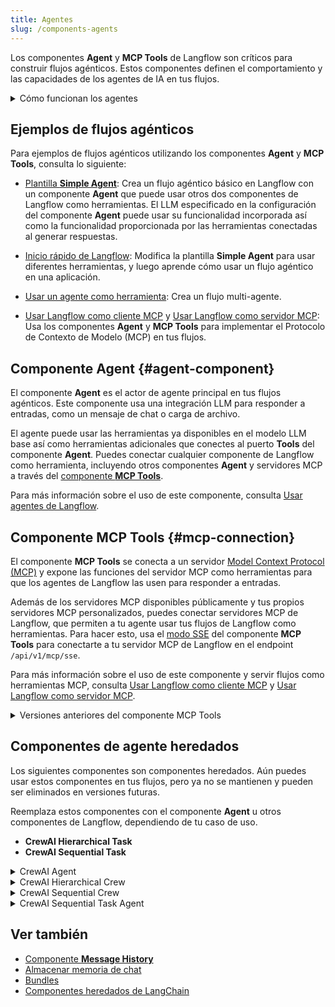 ```yaml
---
title: Agentes
slug: /components-agents
---
```


Los componentes **Agent** y **MCP Tools** de Langflow son críticos para construir flujos agénticos.
Estos componentes definen el comportamiento y las capacidades de los agentes de IA en tus flujos.

<details>
<summary>Cómo funcionan los agentes</summary>

Los agentes extienden los Modelos de Lenguaje Grandes (LLM) integrando _herramientas_, que son funciones que proporcionan contexto adicional y permiten la ejecución autónoma de tareas.
Estas integraciones hacen que los agentes sean más especializados y potentes que los LLM independientes.

Mientras que un LLM podría generar respuestas aceptables e inertes a consultas y tareas generales, un agente puede aprovechar el contexto integrado y las herramientas para proporcionar respuestas más relevantes e incluso tomar acción.
Por ejemplo, podrías crear un agente que pueda acceder a la base de conocimientos de tu empresa, repositorios y otros recursos para ayudar a tu equipo con tareas que requieren conocimiento de tus productos específicos, clientes y código.

Los agentes usan LLM como motor de razonamiento para procesar entradas, determinar qué acciones tomar para abordar la consulta, y luego generar una respuesta.
La respuesta podría ser una respuesta típica basada en texto del LLM, o podría involucrar una acción, como editar un archivo, ejecutar un script, o llamar a una API externa.

En un contexto agéntico, las herramientas son funciones que el agente puede ejecutar para realizar tareas o acceder a recursos externos.
Una función se envuelve como un objeto `Tool` con una interfaz común que el agente entiende.
Los agentes se vuelven conscientes de las herramientas a través del registro de herramientas, que es cuando al agente se le proporciona una lista de herramientas disponibles típicamente en la inicialización del agente.
La descripción del objeto `Tool` le dice al agente qué puede hacer la herramienta para que pueda decidir si la herramienta es apropiada para una solicitud dada.

</details>

## Ejemplos de flujos agénticos

Para ejemplos de flujos agénticos utilizando los componentes **Agent** y **MCP Tools**, consulta lo siguiente:

* [Plantilla **Simple Agent**](/simple-agent): Crea un flujo agéntico básico en Langflow con un componente **Agent** que puede usar otros dos componentes de Langflow como herramientas.
El LLM especificado en la configuración del componente **Agent** puede usar su funcionalidad incorporada así como la funcionalidad proporcionada por las herramientas conectadas al generar respuestas.

* [Inicio rápido de Langflow](/get-started-quickstart): Modifica la plantilla **Simple Agent** para usar diferentes herramientas, y luego aprende cómo usar un flujo agéntico en una aplicación.

* [Usar un agente como herramienta](/agents-tools#use-an-agent-as-a-tool): Crea un flujo multi-agente.

* [Usar Langflow como cliente MCP](/mcp-client) y [Usar Langflow como servidor MCP](/mcp-server): Usa los componentes **Agent** y **MCP Tools** para implementar el Protocolo de Contexto de Modelo (MCP) en tus flujos.

## Componente Agent {#agent-component}

El componente **Agent** es el actor de agente principal en tus flujos agénticos.
Este componente usa una integración LLM para responder a entradas, como un mensaje de chat o carga de archivo.

El agente puede usar las herramientas ya disponibles en el modelo LLM base así como herramientas adicionales que conectes al puerto **Tools** del componente **Agent**.
Puedes conectar cualquier componente de Langflow como herramienta, incluyendo otros componentes **Agent** y servidores MCP a través del [componente **MCP Tools**](#mcp-connection).

Para más información sobre el uso de este componente, consulta [Usar agentes de Langflow](/agents).

## Componente MCP Tools {#mcp-connection}

El componente **MCP Tools** se conecta a un servidor [Model Context Protocol (MCP)](https://modelcontextprotocol.io/introduction) y expone las funciones del servidor MCP como herramientas para que los agentes de Langflow las usen para responder a entradas.

Además de los servidores MCP disponibles públicamente y tus propios servidores MCP personalizados, puedes conectar servidores MCP de Langflow, que permiten a tu agente usar tus flujos de Langflow como herramientas.
Para hacer esto, usa el [modo SSE](/mcp-client#mcp-sse-mode) del componente **MCP Tools** para conectarte a tu servidor MCP de Langflow en el endpoint `/api/v1/mcp/sse`.

Para más información sobre el uso de este componente y servir flujos como herramientas MCP, consulta [Usar Langflow como cliente MCP](/mcp-client) y [Usar Langflow como servidor MCP](/mcp-server).

<details>
<summary>Versiones anteriores del componente MCP Tools</summary>

* En la versión 1.5 de Langflow, el componente **MCP Connection** fue renombrado a componente **MCP Tools**.
* En la versión 1.3 de Langflow, los componentes **MCP Tools (stdio)** y **MCP Tools (SSE)** fueron deprecados y reemplazados por el componente unificado **MCP Connection**, que posteriormente fue renombrado a **MCP Tools**.

</details>

## Componentes de agente heredados

Los siguientes componentes son componentes heredados.
Aún puedes usar estos componentes en tus flujos, pero ya no se mantienen y pueden ser eliminados en versiones futuras.

Reemplaza estos componentes con el componente **Agent** u otros componentes de Langflow, dependiendo de tu caso de uso.

* **CrewAI Hierarchical Task**
* **CrewAI Sequential Task**

<details>
<summary>CrewAI Agent</summary>

Este componente representa agentes CrewAI, permitiendo la creación de agentes de IA especializados con roles, objetivos y capacidades definidas dentro de una tripulación.
Para más información, consulta la [documentación de agentes CrewAI](https://docs.crewai.com/core-concepts/Agents/).

Este componente acepta los siguientes parámetros:

| Nombre | Nombre Mostrado | Información |
|------|--------------|------|
| role | Rol | Parámetro de entrada. El rol del agente. |
| goal | Objetivo | Parámetro de entrada. El objetivo del agente. |
| backstory | Historia de fondo | Parámetro de entrada. La historia de fondo del agente. |
| tools | Herramientas | Parámetro de entrada. Las herramientas a disposición del agente. |
| llm | Modelo de Lenguaje | Parámetro de entrada. El modelo de lenguaje que ejecuta el agente. |
| memory | Memoria | Parámetro de entrada. Esto determina si el agente debe tener memoria o no. |
| verbose | Verboso | Parámetro de entrada. Esto habilita la salida verbosa. |
| allow_delegation | Permitir Delegación | Parámetro de entrada. Esto determina si el agente puede delegar tareas a otros agentes. |
| allow_code_execution | Permitir Ejecución de Código | Parámetro de entrada. Esto determina si el agente puede ejecutar código. |
| kwargs | kwargs | Parámetro de entrada. Argumentos de palabra clave adicionales para el agente. |
| output | Agente | Parámetro de salida. El objeto CrewAI Agent construido. |

</details>

<details>
<summary>CrewAI Hierarchical Crew</summary>

Este componente representa un grupo de agentes que gestionan cómo deben colaborar y las tareas que deben realizar en una estructura jerárquica. Este componente permite la creación de una tripulación con un gerente supervisando la ejecución de tareas.
Para más información, consulta la [documentación de tripulación jerárquica CrewAI](https://docs.crewai.com/how-to/Hierarchical/).

Acepta los siguientes parámetros:

| Nombre | Nombre Mostrado | Información |
|------|--------------|------|
| agents | Agentes | Parámetro de entrada. La lista de objetos Agent que representan los miembros de la tripulación. |
| tasks | Tareas | Parámetro de entrada. La lista de objetos HierarchicalTask que representan las tareas a ejecutar. |
| manager_llm | LLM del Gerente | Parámetro de entrada. El modelo de lenguaje para el agente gerente. |
| manager_agent | Agente Gerente | Parámetro de entrada. El agente específico que actuará como gerente. |
| verbose | Verboso | Parámetro de entrada. Esto habilita la salida verbosa para registro detallado. |
| memory | Memoria | Parámetro de entrada. La configuración de memoria para la tripulación. |
| use_cache | Usar Caché | Parámetro de entrada. Esto habilita el almacenamiento en caché de resultados. |
| max_rpm | RPM Máximo | Parámetro de entrada. Esto establece las solicitudes máximas por minuto. |
| share_crew | Compartir Tripulación | Parámetro de entrada. Esto determina si la información de la tripulación se comparte entre agentes. |
| function_calling_llm | LLM de Llamada de Función | Parámetro de entrada. El modelo de lenguaje para llamadas de función. |
| crew | Tripulación | Parámetro de salida. El objeto Crew construido con ejecución de tareas jerárquica. |

</details>

<details>
<summary>CrewAI Sequential Crew</summary>

Este componente representa un grupo de agentes con tareas que se ejecutan secuencialmente. Este componente permite la creación de una tripulación que realiza tareas en un orden específico.
Para más información, consulta la [documentación de tripulación secuencial CrewAI](https://docs.crewai.com/how-to/Sequential/).

Acepta los siguientes parámetros:

| Nombre | Nombre Mostrado | Información |
|------|--------------|------|
| tasks | Tareas | Parámetro de entrada. La lista de objetos SequentialTask que representan las tareas a ejecutar. |
| verbose | Verboso | Parámetro de entrada. Esto habilita la salida verbosa para registro detallado. |
| memory | Memoria | Parámetro de entrada. La configuración de memoria para la tripulación. |
| use_cache | Usar Caché | Parámetro de entrada. Esto habilita el almacenamiento en caché de resultados. |
| max_rpm | RPM Máximo | Parámetro de entrada. Esto establece las solicitudes máximas por minuto. |
| share_crew | Compartir Tripulación | Parámetro de entrada. Esto determina si la información de la tripulación se comparte entre agentes. |
| function_calling_llm | LLM de Llamada de Función | Parámetro de entrada. El modelo de lenguaje para llamadas de función. |
| crew | Tripulación | Parámetro de salida. El objeto Crew construido con ejecución de tareas secuencial. |

</details>

<details>
<summary>CrewAI Sequential Task Agent</summary>

Este componente crea una Tarea CrewAI y su Agente asociado permitiendo la definición de tareas secuenciales con roles y capacidades específicas del agente.
Para más información, consulta la [documentación de agentes secuenciales CrewAI](https://docs.crewai.com/how-to/Sequential/).

Acepta los siguientes parámetros:

| Nombre | Nombre Mostrado | Información |
|------|--------------|------|
| role | Rol | Parámetro de entrada. El rol del agente. |
| goal | Objetivo | Parámetro de entrada. El objetivo del agente. |
| backstory | Historia de fondo | Parámetro de entrada. La historia de fondo del agente. |
| tools | Herramientas | Parámetro de entrada. Las herramientas a disposición del agente. |
| llm | Modelo de Lenguaje | Parámetro de entrada. El modelo de lenguaje que ejecuta el agente. |
| memory | Memoria | Parámetro de entrada. Esto determina si el agente debe tener memoria o no. |
| verbose | Verboso | Parámetro de entrada. Esto habilita la salida verbosa. |
| allow_delegation | Permitir Delegación | Parámetro de entrada. Esto determina si el agente puede delegar tareas a otros agentes. |
| allow_code_execution | Permitir Ejecución de Código | Parámetro de entrada. Esto determina si el agente puede ejecutar código. |
| agent_kwargs | kwargs del Agente | Parámetro de entrada. Los kwargs adicionales para el agente. |
| task_description | Descripción de Tarea | Parámetro de entrada. El texto descriptivo detallando el propósito y ejecución de la tarea. |
| expected_output | Salida Esperada de Tarea | Parámetro de entrada. La definición clara del resultado esperado de la tarea. |
| async_execution | Ejecución Asíncrona | Parámetro de entrada. La bandera booleana indicando ejecución asíncrona de tarea. |
| previous_task | Tarea Anterior | Parámetro de entrada. La tarea anterior en la secuencia para encadenamiento. |
| task_output | Tarea Secuencial | Parámetro de salida. La lista de objetos SequentialTask que representan las tareas creadas. |

</details>

## Ver también

* [Componente **Message History**](/components-helpers#message-history)
* [Almacenar memoria de chat](/memory#store-chat-memory)
* [Bundles](/components-bundle-components)
* [Componentes heredados de LangChain](/bundles-langchain#legacy-langchain-components)
